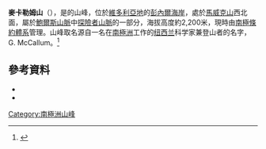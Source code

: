 {{coord|71|1|S|162|45|E|source:GNIS|display=title}}

'''麥卡勒姆山'''（{{lang-en|Mount McCallum}}），是的山峰，位於[[維多利亞地|維多利亞地]]的[[彭內爾海岸|彭內爾海岸]]，處於[[馬威克山|馬威克山]]西北面，屬於[[鮑爾斯山脈|鮑爾斯山脈]]中[[探險者山脈|探險者山脈]]的一部分，海拔高度約2,200米，現時由[[南極條約體系|南極條約體系]]管理。山峰取名源自一名在[[南極洲|南極洲]]工作的[[纽西兰|纽西兰]]科学家兼登山者的名字，G. McCallum。<ref>{{cite web|url=https://peakvisor.com/peak/mccallum-mount.html |title=麦卡勒姆山，Peakvisor}}</ref>

==參考資料==
{{Reflist}}
*{{cite gnis | type = antarid | id = 9626| name = Mount McCallum| accessdate = 2013-09-02}}
*{{usgs-gazetteer|id=9626}}

{{Antarctica-geo-stub}}
[[Category:南極洲山峰|Category:南極洲山峰]]